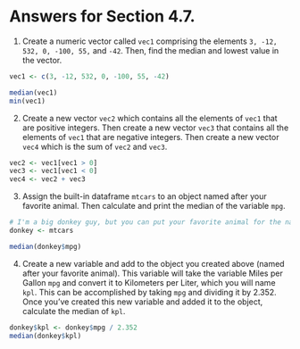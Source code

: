 # Answers for Section 4.7. {#sec-appendixb}

1.  Create a numeric vector called `vec1` comprising the elements `3, -12, 532, 0, -100, 55,` and `-42`. Then, find the median and lowest value in the vector.

```{r}
vec1 <- c(3, -12, 532, 0, -100, 55, -42) 

median(vec1)
min(vec1)

```

2.  Create a new vector `vec2` which contains all the elements of `vec1` that are positive integers. Then create a new vector `vec3` that contains all the elements of `vec1` that are negative integers. Then create a new vector `vec4` which is the sum of `vec2` and `vec3`.

```{r}
vec2 <- vec1[vec1 > 0]
vec3 <- vec1[vec1 < 0]
vec4 <- vec2 + vec3
```

3.  Assign the built-in dataframe `mtcars` to an object named after your favorite animal. Then calculate and print the median of the variable `mpg`.

```{r}
# I'm a big donkey guy, but you can put your favorite animal for the name of the object.
donkey <- mtcars 

median(donkey$mpg)

```

4.  Create a new variable and add to the object you created above (named after your favorite animal). This variable will take the variable Miles per Gallon `mpg` and convert it to Kilometers per Liter, which you will name `kpl`. This can be accomplished by taking `mpg` and dividing it by 2.352. Once you've created this new variable and added it to the object, calculate the median of `kpl`.

```{r}
donkey$kpl <- donkey$mpg / 2.352
median(donkey$kpl)
```
